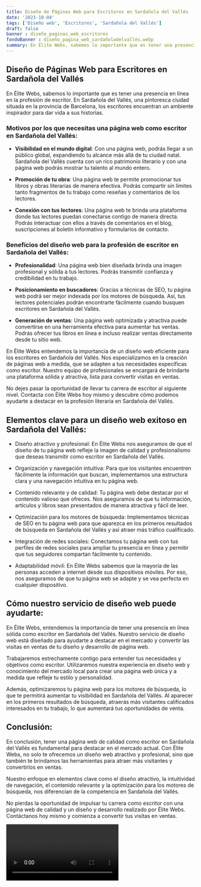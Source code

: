 ```yaml
---
title: Diseño de Páginas Web para Escritores en Sardañola del Vallés
date: '2023-10-04'
tags: ['Diseño web', 'Escritores', 'Sardañola del Vallés']
draft: false
banner : diseño_paginas_web_escritores
fondoBanner : diseño_pagina_web_sardañoladelvallés.webp
summary: En Élite Webs, sabemos lo importante que es tener una presencia en línea en la profesión de escritor. En Sardañola del Vallés, una pintoresca ciudad situada en la provincia de Barcelona, los escritores encuentran un ambiente inspirador para dar vida a sus historias. 
---
```


## Diseño de Páginas Web para Escritores en Sardañola del Vallés

En Élite Webs, sabemos lo importante que es tener una presencia en línea en la profesión de escritor. En Sardañola del Vallés, una pintoresca ciudad situada en la provincia de Barcelona, los escritores encuentran un ambiente inspirador para dar vida a sus historias. 

### Motivos por los que necesitas una página web como escritor en Sardañola del Vallés:

- **Visibilidad en el mundo digital**: Con una página web, podrás llegar a un público global, expandiendo tu alcance más allá de tu ciudad natal. Sardañola del Vallés cuenta con un rico patrimonio literario y con una página web podrás mostrar tu talento al mundo entero.

- **Promoción de tu obra**: Una página web te permite promocionar tus libros y obras literarias de manera efectiva. Podrás compartir sin límites tanto fragmentos de tu trabajo como reseñas y comentarios de los lectores.

- **Conexión con tus lectores**: Una página web te brinda una plataforma donde tus lectores puedan conectarse contigo de manera directa. Podrás interactuar con ellos a través de comentarios en el blog, suscripciones al boletín informativo y formularios de contacto.

### Beneficios del diseño web para la profesión de escritor en Sardañola del Vallés:

- **Profesionalidad**: Una página web bien diseñada brinda una imagen profesional y sólida a tus lectores. Podrás transmitir confianza y credibilidad en tu trabajo.

- **Posicionamiento en buscadores**: Gracias a técnicas de SEO, tu página web podrá ser mejor indexada por los motores de búsqueda. Así, tus lectores potenciales podrán encontrarte fácilmente cuando busquen escritores en Sardañola del Vallés.

- **Generación de ventas**: Una página web optimizada y atractiva puede convertirse en una herramienta efectiva para aumentar tus ventas. Podrás ofrecer tus libros en línea e incluso realizar ventas directamente desde tu sitio web.

En Élite Webs entendemos la importancia de un diseño web eficiente para los escritores en Sardañola del Vallés. Nos especializamos en la creación de páginas web a medida, que se adapten a tus necesidades específicas como escritor. Nuestro equipo de profesionales se encargará de brindarte una plataforma sólida y atractiva, lista para convertir visitas en ventas.

No dejes pasar la oportunidad de llevar tu carrera de escritor al siguiente nivel. Contacta con Élite Webs hoy mismo y descubre cómo podemos ayudarte a destacar en la profesión literaria en Sardañola del Vallés.

<GifSeo />

<Cta />

## Elementos clave para un diseño web exitoso en Sardañola del Vallés:

- Diseño atractivo y profesional: En Élite Webs nos aseguramos de que el diseño de tu página web refleje la imagen de calidad y profesionalismo que deseas transmitir como escritor en Sardañola del Vallés. 

- Organización y navegación intuitiva: Para que los visitantes encuentren fácilmente la información que buscan, implementamos una estructura clara y una navegación intuitiva en tu página web.

- Contenido relevante y de calidad: Tu página web debe destacar por el contenido valioso que ofreces. Nos aseguramos de que tu información, artículos y libros sean presentados de manera atractiva y fácil de leer.

- Optimización para los motores de búsqueda: Implementamos técnicas de SEO en tu página web para que aparezca en los primeros resultados de búsqueda en Sardañola del Vallés y así atraer más tráfico cualificado. 

- Integración de redes sociales: Conectamos tu página web con tus perfiles de redes sociales para ampliar tu presencia en línea y permitir que tus seguidores compartan fácilmente tu contenido.

- Adaptabilidad móvil: En Élite Webs sabemos que la mayoría de las personas acceden a internet desde sus dispositivos móviles. Por eso, nos aseguramos de que tu página web se adapte y se vea perfecta en cualquier dispositivo.

## Cómo nuestro servicio de diseño web puede ayudarte:

En Élite Webs, entendemos la importancia de tener una presencia en línea sólida como escritor en Sardañola del Vallés. Nuestro servicio de diseño web está diseñado para ayudarte a destacar en el mercado y convertir las visitas en ventas de tu diseño y desarrollo de página web.

Trabajaremos estrechamente contigo para entender tus necesidades y objetivos como escritor. Utilizaremos nuestra experiencia en diseño web y conocimiento del mercado local para crear una página web única y a medida que refleje tu estilo y personalidad.

Además, optimizaremos tu página web para los motores de búsqueda, lo que te permitirá aumentar tu visibilidad en Sardañola del Vallés. Al aparecer en los primeros resultados de búsqueda, atraerás más visitantes calificados interesados en tu trabajo, lo que aumentará tus oportunidades de venta.

## Conclusión:

En conclusión, tener una página web de calidad como escritor en Sardañola del Vallés es fundamental para destacar en el mercado actual. Con Élite Webs, no solo te ofrecemos un diseño web atractivo y profesional, sino que también te brindamos las herramientas para atraer más visitantes y convertirlos en ventas.

Nuestro enfoque en elementos clave como el diseño atractivo, la intuitividad de navegación, el contenido relevante y la optimización para los motores de búsqueda, nos diferencian de la competencia en Sardañola del Vallés.

No pierdas la oportunidad de impulsar tu carrera como escritor con una página web de calidad y un diseño y desarrollo realizado por Élite Webs. Contáctanos hoy mismo y comienza a convertir tus visitas en ventas.

<Video />

<CtaBot job='Escritores' city='Sardañola del Vallés'/>

<Gmaps query='Sardañola del Vallés+españa+maps' />